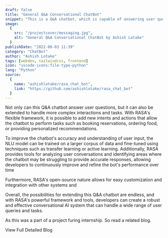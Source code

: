 ```yaml
---
draft: false
title: "General Q&A Conversational ChatBot"
snippet: "This is a Q&A chatbot, which is capable of answering user questions."
image:
  {
    src: "/projectcover/messaging.jpg",
    alt: "General Q&A Conversational ChatBot by Ashish Lotake"
  }
publishDate: "2022-06-03 11:39"
category: "ChatBot"
author: "Ashish Lotake"
tags: [webdev, tailwindcss, frontend]
icon: "vscode-icons:file-type-python"
lang: "Python"
source:
  {
    name: "ashishlotake/rasa_chat_bot",
    link: "https://github.com/ashishlotake/rasa_chat_bot"
  }
---
```


<Container>
<PicWithCap picTitle="Terminal Bots" caption="A chat with the bot built using Rasa Open Source " picture="/blog/rasachat/rasa_pic.png" ti />

Not only can this Q&A chatbot answer user questions, but it can also be extended to handle more complex interactions and tasks. With RASA's flexible framework, it is possible to add new intents and actions that allow the chatbot to perform tasks such as booking reservations, ordering food, or providing personalized recommendations.

To improve the chatbot's accuracy and understanding of user input, the NLU model can be trained on a larger corpus of data and fine-tuned using techniques such as transfer learning or active learning. Additionally, RASA provides tools for analyzing user conversations and identifying areas where the chatbot may be struggling to provide accurate responses, allowing developers to continuously improve and refine the bot's performance over time

Furthermore, RASA's open-source nature allows for easy customization and integration with other systems and

Overall, the possibilities for extending this Q&A chatbot are endless, and with RASA's powerful framework and tools, developers can create a robust and effective conversational AI system that can handle a wide range of user queries and tasks.

<Notification type="message">
	<p class="p-0 leading-tight">
		<Icon class="h-8 sm:h-12" name="mdi:bell-circle-outline" />
		As this was a part of a project furing internship. So read a related blog.
	</p>
</Notification>

<div class="flex justify-center pt-5 ">
		<Link style="outline" class="" href="/blog/rasa-chat-bot" aria-label="blog" >View Full Detailed Blog</Link>
</div>
</Container>
